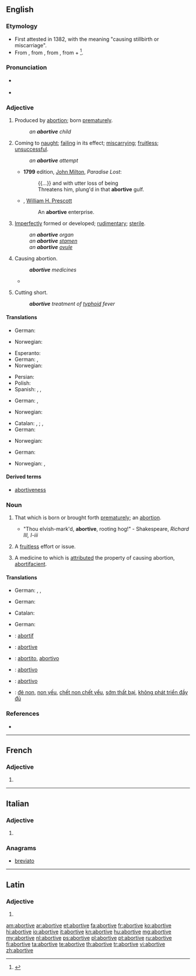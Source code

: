 ==English==

===Etymology===
* First attested in 1382, with the meaning "causing stillbirth or miscarriage".
* From {{etyl|enm}}, from {{etyl|la}} {{term|abortivus|abortīvus|causing abortion|lang=la}}, from {{term|aborior||miscarry, disappear|lang=la}}, from {{term|ab||amiss|lang=la}} + {{term|orior|orīor|appear, be born, arise|lang=la}}<ref>{{reference-book|last = Dobbie|first = Elliott K.|coauthors = Dunmore, C. William, et al.|editor = Barnhart, Robert K.|title = Chambers Dictionary of Etymology|origyear = 1998|year = 2004|publisher = Chambers Harrap Publishers Ltd|location = Edinburgh, Scotland|isbn =0550142304|pages = 4}}</ref>.

===Pronunciation===
* {{a|US}} {{IPA|/ə.ˈbɔɹ.tɪv/}}
* {{a|UK}} {{IPA|/ə.ˈbɔː.tɪv/}}

===Adjective===
{{en-adj}}

# {{obsolete}} Produced by [[abortion]]; born [[prematurely]].
#: ''an '''abortive''' child''
# Coming to [[naught]]; [[failing]] in its effect; [[miscarrying]]; [[fruitless]]; [[unsuccessful]].
#: ''an '''abortive''' attempt''
#* '''1799''' edition, [[w:John Milton|John Milton]], ''Paradise Lost'':
#*: {{...}} and with utter loss of being
#*: Threatens him, plung'd in that '''abortive''' gulf.
#* {{rfdate}}, [[w:William H. Prescott|William H. Prescott]]
#*: An '''abortive''' enterprise.
# {{biology}} [[imperfectly|Imperfectly]] formed or developed; [[rudimentary]]; [[sterile]].
#: ''an '''abortive''' organ''
#: ''an '''abortive''' [[stamen]]''
#: ''an '''abortive''' [[ovule]]''
# {{medicine}} Causing abortion.
#: '''''abortive''' medicines''
#* {{rfquotek|Parr}}
# {{medicine}} Cutting short.
#: '''''abortive''' treatment of [[typhoid]] fever''

====Translations====
{{trans-top|produced by abortion; born prematurely}}
* German: {{t-|de|abgetriebenes}}
{{trans-mid}}
* Norwegian: {{t+|no|abortiv}}
{{trans-bottom}}

{{trans-top|coming to naught; fruitless}}
* Esperanto: {{t-|eo|aborta|xs=Esperanto}}
* German: {{t-|de|erfolglos}}, {{t-|de|wirkungslos}}
* Norwegian: {{t-|no|fruktløs}}
{{trans-mid}}
* Persian: {{t-|fa|بی نتیجه|sc=fa-Arab}}
* Polish: {{t-|pl|nieudany}}
* Spanish: {{t-|es|fracasado}}, {{t-|es|frustrado}}, {{t-|es|malogrado}}
{{trans-bottom}}

{{trans-top|imperfectly formed or developed; rudimentary; sterile}}
* German: {{t-|de|unvollkommen}}, {{t+|de|rudimentär}}
{{trans-mid}}
* Norwegian: {{t+|no|abortiv}}
{{trans-bottom}}

{{trans-top|causing abortion}}
* Catalan: {{t-|ca|abortiu|m}}, {{t-|ca|abortiva|f}}; {{t-|ca|avortiu|m}}, {{t-|ca|avortiva|f}}
* German: {{t-|de|abtreibend}}
{{trans-mid}}
* Norwegian: {{t+|no|abortiv}}
{{trans-bottom}}

{{trans-top|medicine: cutting short}}
* German: {{t+|de|abbrechen}}
{{trans-mid}}
* Norwegian: {{t+|no|abortiv}}, {{t-|no|avbrutt}}
{{trans-bottom}}

====Derived terms====
* [[abortiveness]]

===Noun===
{{en-noun}}

# {{obsolete}} That which is born or brought forth [[prematurely]]; an [[abortion]].
#* "Thou elvish-mark'd, '''abortive''', rooting hog!" - Shakespeare, ''Richard III, I-iii''
# {{obsolete}} A [[fruitless]] effort or issue.
# {{obsolete}} A medicine to which is [[attributed]] the property of causing abortion, [[abortifacient]].

====Translations====
{{trans-top|That which is born or brought forth prematurely; an abortion}}
* German: {{t+|de|Abort|m}}, {{t+|de|Abtreibung|f}}, {{t+|de|Interruptio|n}}
{{trans-mid}}
{{trans-bottom}}

{{trans-top|A fruitless effort}}
* German: {{t-|de|Erfolglosigkeit|f}}
{{trans-mid}}
{{trans-bottom}}

{{trans-top|A medicine}}
* Catalan: {{t-|ca|abortiu|m}}
{{trans-mid}}
* German: {{t-|de|Abtreibungsmittel|n}}
{{trans-bottom}}

{{checktrans-top}}
* {{ttbc|fr}}: [[abortif]]
* {{ttbc|ia}}: [[abortive]]
* {{ttbc|it}}: [[abortito]], [[abortivo]]
* {{ttbc|pt}}: [[abortivo]]
* {{ttbc|es}}: [[abortivo]]
* {{ttbc|vi}}: [[đẻ non]], [[non yếu]], [[chết non chết yểu]], [[sớm thất bại]], [[không phát triển đầy đủ]]
{{trans-bottom}}

===References===
* {{R:Webster 1913}}
<references/>

----

==French==

===Adjective===
{{fr-adj-form}} {{f}}

# {{feminine of|abortif}}

----

==Italian==

===Adjective===
{{head|it|adjective form}} {{f|p}}

# {{feminine plural of|abortivo|lang=it}}

===Anagrams===
* [[breviato#Italian|breviato]]

----

==Latin==

===Adjective===
{{la-adj-form|abortīve}}

# {{inflection of|abortivus|abortīvus|voc|m|s|lang=la}}

[[am:abortive]]
[[ar:abortive]]
[[et:abortive]]
[[fa:abortive]]
[[fr:abortive]]
[[ko:abortive]]
[[hi:abortive]]
[[io:abortive]]
[[it:abortive]]
[[kn:abortive]]
[[hu:abortive]]
[[mg:abortive]]
[[my:abortive]]
[[nl:abortive]]
[[ps:abortive]]
[[pl:abortive]]
[[pt:abortive]]
[[ru:abortive]]
[[fi:abortive]]
[[ta:abortive]]
[[te:abortive]]
[[th:abortive]]
[[tr:abortive]]
[[vi:abortive]]
[[zh:abortive]]